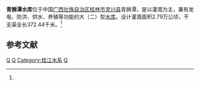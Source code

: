 {{Infobox Reservoir | 
|name                     = 青狮潭水库
|nickname                 = 
|image                    = 
|image_caption            = 
|map                      = 
|map_caption              = 
|pushpin_map              = China
|pushpin_map_caption      = 青狮潭水库在中国的位置
|code                     = BHA52100222
|class                    = 大（二）型[[水库|水库]]
|location_of_reservoir    = [[广西壮族自治区|广西壮族自治区]][[桂林市|桂林市]][[灵川县|灵川县]]
|location_of_dam          = 青狮潭
|inflow                   = [[甘棠江|甘棠江]]
|outflow                  = [[甘棠江|甘棠江]]
|catchment_area           = 474
|reservoir_area           = 
|mean_depth               = 
|maximum_depth            = 
|flood_level              = 
|normal_water_level       = 225
|dead_water_level         = 
|water_quality            = 
|island                   = 
|maximum_storage_capacity = 6亿
|normal_storage_capacity  = 
|dead_storage_capacity    = 
|type_of_dam              = 
|elevation_of_dam         = 
|height_of_dam            = 
|length_of_dam            = 
|width_of_dam             = 
|installed_capacity       = 
|irrigated_area           = 2.79万公顷
|start                    = 
|complete                 = 1960年
|cost                     = 
|emigrate                 = 
|latd = 25
|latm = 31
|lats = 40
|latNS = N
|longd = 110
|longm = 13
|longs = 39
|longEW = E
|website = 
|footnotes = <ref>{{Cite web |url=http://www.tsdh.net/%E6%B0%B4%E5%88%A9%E6%96%87%E7%8C%AE%E6%B1%87%E7%BC%96/PDF%E6%96%87%E6%A1%A3/%E4%B8%AD%E5%9B%BD%E6%B0%B4%E5%BA%93%E5%90%8D%E7%A7%B0%E4%BB%A3%E7%A0%81.pdf |title=中国水库名称代码 |access-date=2019-05-12 |archive-url=https://web.archive.org/web/20150505182029/http://www.tsdh.net/%E6%B0%B4%E5%88%A9%E6%96%87%E7%8C%AE%E6%B1%87%E7%BC%96/PDF%E6%96%87%E6%A1%A3/%E4%B8%AD%E5%9B%BD%E6%B0%B4%E5%BA%93%E5%90%8D%E7%A7%B0%E4%BB%A3%E7%A0%81.pdf |archive-date=2015-05-05 |dead-url=yes }}</ref><ref name="浅议桂林青狮潭水库功能定位">{{cite journal |title=浅议桂林青狮潭水库功能定位 |author=熊小文 |journal=广西水利水电 |year=2002 |volume= |issue=2 |pages=41-43 |url=http://www.cqvip.com/qk/96398a/2002002/6406280.html |access-date=2010-09-28 |archive-date=2018-07-11 |archive-url=https://web.archive.org/web/20180711140807/http://www.cqvip.com/qk/96398a/2002002/6406280.html |dead-url=no }}</ref>
}}
'''青狮潭水库'''位于中国[[广西壮族自治区|广西壮族自治区]][[桂林市|桂林市]][[灵川县|灵川县]]青狮潭，是以灌溉为主，兼有发电、防洪、供水、养殖等功能的大（二）型[[水库|水库]]。设计灌溉面积2.79万公顷，干支渠全长372.44千米。<ref name="浅议桂林青狮潭水库功能定位"/>


==参考文献==
{{reflist}}
{{桂林水系}}
[[Category:广西水库|Q]]
[[Category:灵川县|Q]]
[[Category:桂江水系|Category:桂江水系]]
[[Category:西江水庫|Q]]